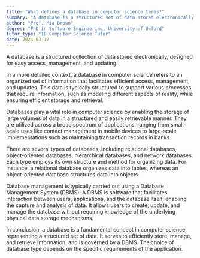 ```yaml
---
title: "What defines a database in computer science terms?"
summary: "A database is a structured set of data stored electronically for easy access, management, and updating."
author: "Prof. Mia Brown"
degree: "PhD in Software Engineering, University of Oxford"
tutor_type: "IB Computer Science Tutor"
date: 2024-03-17
---
```


A database is a structured collection of data stored electronically, designed for easy access, management, and updating.

In a more detailed context, a database in computer science refers to an organized set of information that facilitates efficient access, management, and updates. This data is typically structured to support various processes that require information, such as modeling different aspects of reality, while ensuring efficient storage and retrieval.

Databases play a vital role in computer science by enabling the storage of large volumes of data in a structured and easily retrievable manner. They are utilized across a broad spectrum of applications, ranging from small-scale uses like contact management in mobile devices to large-scale implementations such as maintaining transaction records in banks.

There are several types of databases, including relational databases, object-oriented databases, hierarchical databases, and network databases. Each type employs its own structure and method for organizing data. For instance, a relational database organizes data into tables, whereas an object-oriented database structures data into objects.

Database management is typically carried out using a Database Management System (DBMS). A DBMS is software that facilitates interaction between users, applications, and the database itself, enabling the capture and analysis of data. It allows users to create, update, and manage the database without requiring knowledge of the underlying physical data storage mechanisms.

In conclusion, a database is a fundamental concept in computer science, representing a structured set of data. It serves to efficiently store, manage, and retrieve information, and is governed by a DBMS. The choice of database type depends on the specific requirements of the application.
    